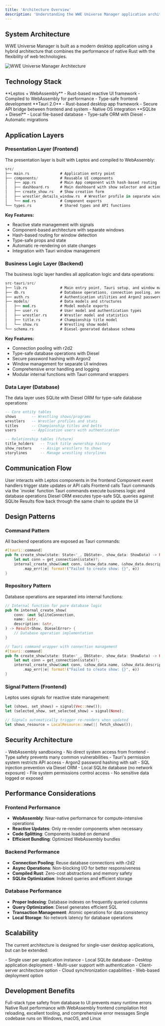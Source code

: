 ```yaml
---
title: 'Architecture Overview'
description: 'Understanding the WWE Universe Manager application architecture'
---
```


## System Architecture

WWE Universe Manager is built as a modern desktop application using a hybrid architecture that combines the performance of native Rust with the flexibility of web technologies.

<img
  src="/images/architecture-diagram.svg"
  alt="WWE Universe Manager Architecture"
/>

## Technology Stack

<CardGroup cols={3}>
  <Card
    title="Frontend"
    icon="browser"
  >
    **Leptos + WebAssembly**
    - Rust-based reactive UI framework
    - Compiled to WebAssembly for performance
    - Type-safe frontend development
  </Card>
  <Card
    title="Backend"
    icon="server"
  >
    **Tauri 2.0**
    - Rust-based desktop app framework
    - Secure API bridge between frontend and system
    - Native OS integration
  </Card>
  <Card
    title="Database"
    icon="database"
  >
    **SQLite + Diesel**
    - Local file-based database
    - Type-safe ORM with Diesel
    - Automatic migrations
  </Card>
</CardGroup>

## Application Layers

### Presentation Layer (Frontend)

The presentation layer is built with Leptos and compiled to WebAssembly:

```rust
src/
├── main.rs              # Application entry point
├── components/          # Reusable UI components
│   ├── app.rs           # Main App component with hash-based routing
│   ├── dashboard.rs     # Main dashboard with show selector and action buttons
│   ├── create_show.rs   # Show creation form
│   ├── wrestler_details_window.rs  # Wrestler profile in separate window
│   └── mod.rs           # Component exports
└── types.rs             # Shared types and API functions
```

**Key Features:**
- Reactive state management with signals
- Component-based architecture with separate windows
- Hash-based routing for window detection  
- Type-safe props and state
- Automatic re-rendering on state changes
- Integration with Tauri window management

### Business Logic Layer (Backend)

The business logic layer handles all application logic and data operations:

```rust
src-tauri/src/
├── lib.rs               # Main entry point, Tauri setup, and window management
├── db.rs                # Database operations, connection pooling, and all Tauri commands
├── auth.rs              # Authentication utilities and Argon2 password hashing
├── models/              # Data models and structures
│   ├── mod.rs           # Model module exports
│   ├── user.rs          # User model and authentication types
│   ├── wrestler.rs      # Wrestler model and statistics
│   ├── title.rs         # Championship title model
│   └── show.rs          # Wrestling show model
└── schema.rs            # Diesel-generated database schema
```

**Key Features:**
- Connection pooling with r2d2
- Type-safe database operations with Diesel
- Secure password hashing with Argon2
- Window management for separate UI windows
- Comprehensive error handling and logging
- Modular internal functions with Tauri command wrappers

### Data Layer (Database)

The data layer uses SQLite with Diesel ORM for type-safe database operations:

```sql
-- Core entity tables
shows       -- Wrestling shows/programs
wrestlers   -- Wrestler profiles and stats
titles      -- Championship titles and belts
users       -- Application users with authentication

-- Relationship tables (future)
title_holders   -- Track title ownership history
show_rosters    -- Assign wrestlers to shows
storylines      -- Manage wrestling storylines
```

## Communication Flow

<Steps>
  <Step title="User Interaction">
    User interacts with Leptos components in the frontend
  </Step>
  <Step title="Event Handling">
    Component event handlers trigger state updates or API calls
  </Step>
  <Step title="Tauri Bridge">
    Frontend calls Tauri commands via the `invoke` function
  </Step>
  <Step title="Business Logic">
    Tauri commands execute business logic and database operations
  </Step>
  <Step title="Database Operations">
    Diesel ORM executes type-safe SQL queries against SQLite
  </Step>
  <Step title="Response Chain">
    Results flow back through the same chain to update the UI
  </Step>
</Steps>

## Design Patterns

### Command Pattern

All backend operations are exposed as Tauri commands:

```rust
#[tauri::command]
pub fn create_show(state: State<'_, DbState>, show_data: ShowData) -> Result<Show, String> {
    let mut conn = get_connection(&state)?;
    internal_create_show(&mut conn, &show_data.name, &show_data.description)
        .map_err(|e| format!("Failed to create show: {}", e))
}
```

### Repository Pattern

Database operations are separated into internal functions:

```rust
// Internal function for pure database logic
pub fn internal_create_show(
    conn: &mut SqliteConnection,
    name: &str,
    description: &str,
) -> Result<Show, DieselError> {
    // Database operation implementation
}

// Tauri command wrapper with connection management
#[tauri::command]
pub fn create_show(state: State<'_, DbState>, show_data: ShowData) -> Result<Show, String> {
    let mut conn = get_connection(&state)?;
    internal_create_show(&mut conn, &show_data.name, &show_data.description)
        .map_err(|e| format!("Failed to create show: {}", e))
}
```

### Signal Pattern (Frontend)

Leptos uses signals for reactive state management:

```rust
let (shows, set_shows) = signal(Vec::new());
let (selected_show, set_selected_show) = signal(None);

// Signals automatically trigger re-renders when updated
let shows_resource = LocalResource::new(|| fetch_shows());
```

## Security Architecture

<AccordionGroup>
  <Accordion title="Frontend Security">
    - WebAssembly sandboxing
    - No direct system access from frontend
    - Type safety prevents many common vulnerabilities
  </Accordion>
  
  <Accordion title="Backend Security">
    - Tauri's permission system restricts API access
    - Argon2 password hashing with salt
    - SQL injection prevention via Diesel ORM
  </Accordion>
  
  <Accordion title="Data Security">
    - Local SQLite database (no network exposure)
    - File system permissions control access
    - No sensitive data logged or exposed
  </Accordion>
</AccordionGroup>

## Performance Considerations

### Frontend Performance

- **WebAssembly**: Near-native performance for compute-intensive operations
- **Reactive Updates**: Only re-render components when necessary
- **Code Splitting**: Components loaded on demand
- **Efficient Bundling**: Optimized WebAssembly bundles

### Backend Performance

- **Connection Pooling**: Reuse database connections with r2d2
- **Async Operations**: Non-blocking I/O for better responsiveness
- **Compiled Rust**: Zero-cost abstractions and memory safety
- **SQLite Optimization**: Indexed queries and efficient storage

### Database Performance

- **Proper Indexing**: Database indexes on frequently queried columns
- **Query Optimization**: Diesel generates efficient SQL
- **Transaction Management**: Atomic operations for data consistency
- **Local Storage**: No network latency for database operations

## Scalability

The current architecture is designed for single-user desktop applications, but can be extended:

<Tabs>
  <Tab title="Current Scale">
    - Single user per application instance
    - Local SQLite database
    - Desktop application deployment
  </Tab>
  <Tab title="Future Scale">
    - Multi-user support with authentication
    - Client-server architecture option
    - Cloud synchronization capabilities
    - Web-based deployment option
  </Tab>
</Tabs>

## Development Benefits

<CardGroup cols={2}>
  <Card
    title="Type Safety"
    icon="shield"
  >
    Full-stack type safety from database to UI prevents many runtime errors
  </Card>
  <Card
    title="Performance"
    icon="bolt"
  >
    Native Rust performance with WebAssembly frontend compilation
  </Card>
  <Card
    title="Developer Experience"
    icon="code"
  >
    Hot reloading, excellent tooling, and comprehensive error messages
  </Card>
  <Card
    title="Cross-Platform"
    icon="desktop"
  >
    Single codebase runs on Windows, macOS, and Linux
  </Card>
</CardGroup>